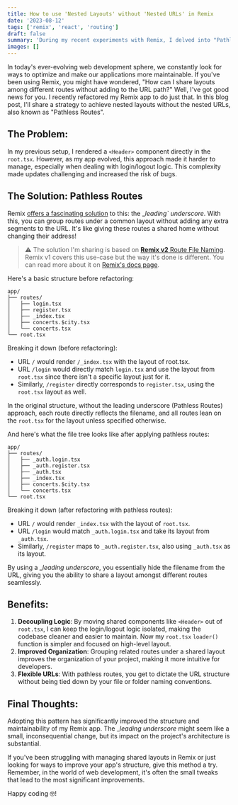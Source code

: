```yaml
---
title: How to use 'Nested Layouts' without 'Nested URLs' in Remix
date: '2023-08-12'
tags: ['remix', 'react', 'routing']
draft: false
summary: 'During my recent experiments with Remix, I delved into "Pathless Routes". This approach not only reshaped layout sharing but also elegantly decoupled the parent route from root.ts, streamlining my code structure.'
images: []
---
```


In today's ever-evolving web development sphere, we constantly look for ways to optimize and make our applications more maintainable. If you've been using Remix, you might have wondered, "How can I share layouts among different routes without adding to the URL path?" Well, I've got good news for you. I recently refactored my Remix app to do just that. In this blog post, I'll share a strategy to achieve nested layouts without the nested URLs, also known as "Pathless Routes".

## The Problem:

In my previous setup, I rendered a `<Header>` component directly in the `root.tsx`. However, as my app evolved, this approach made it harder to manage, especially when dealing with login/logout logic. This complexity made updates challenging and increased the risk of bugs.

## The Solution: Pathless Routes

Remix [offers a fascinating solution](https://remix.run/docs/en/1.19.3/file-conventions/route-files-v2#nested-urls-without-layout-nesting) to this: the \__leading` underscore_. With this, you can group routes under a common layout without adding any extra segments to the URL. It's like giving these routes a shared home without changing their address!

> ⚠️ The solution I'm sharing is based on [**Remix v2** Route File Naming](https://remix.run/docs/en/1.19.3/file-conventions/route-files-v2). Remix v1 covers this use-case but the way it's done is different. You can read more about it on [Remix's docs page](https://remix.run/docs/en/1.19.3/file-conventions/routes-files#pathless-layout-routes).

Here's a basic structure before refactoring:

```
app/
├── routes/
│   ├── login.tsx
│   ├── register.tsx
│   ├── _index.tsx
│   ├── concerts.$city.tsx
│   └── concerts.tsx
└── root.tsx
```

Breaking it down (before refactoring):

- URL `/` would render `/_index.tsx` with the layout of root.tsx.
- URL `/login` would directly match `login.tsx` and use the layout from `root.tsx` since there isn't a specific layout just for it.
- Similarly, `/register` directly corresponds to `register.tsx`, using the `root.tsx` layout as well.

In the original structure, without the leading underscore (Pathless Routes) approach, each route directly reflects the filename, and all routes lean on the `root.tsx` for the layout unless specified otherwise.

And here's what the file tree looks like after applying pathless routes:

```
app/
├── routes/
│   ├── _auth.login.tsx
│   ├── _auth.register.tsx
│   ├── _auth.tsx
│   ├── _index.tsx
│   ├── concerts.$city.tsx
│   └── concerts.tsx
└── root.tsx
```

Breaking it down (after refactoring with pathless routes):

- URL `/` would render `_index.tsx` with the layout of `root.tsx`.
- URL `/login` would match `_auth.login.tsx` and take its layout from `_auth.tsx`.
- Similarly, `/register` maps to `_auth.register.tsx`, also using `_auth.tsx` as its layout.

By using a \__leading underscore_, you essentially hide the filename from the URL, giving you the ability to share a layout amongst different routes seamlessly.

## Benefits:

1. **Decoupling Logic**: By moving shared components like `<Header>` out of `root.tsx`, I can keep the login/logout logic isolated, making the codebase cleaner and easier to maintain. Now my `root.tsx` `loader()` function is simpler and focused on high-level layout.
2. **Improved Organization**: Grouping related routes under a shared layout improves the organization of your project, making it more intuitive for developers.
3. **Flexible URLs**: With pathless routes, you get to dictate the URL structure without being tied down by your file or folder naming conventions.

## Final Thoughts:

Adopting this pattern has significantly improved the structure and maintainability of my Remix app. The \__leading underscore_ might seem like a small, inconsequential change, but its impact on the project's architecture is substantial.

If you've been struggling with managing shared layouts in Remix or just looking for ways to improve your app's structure, give this method a try. Remember, in the world of web development, it's often the small tweaks that lead to the most significant improvements.

Happy coding 🤓!
